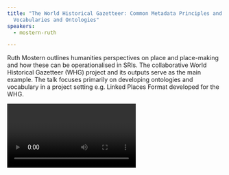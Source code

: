 ```yaml
---
title: "The World Historical Gazetteer: Common Metadata Principles and Common
  Vocabularies and Ontologies"
speakers:
  - mostern-ruth

---
```

Ruth Mostern outlines humanities perspectives on place and place-making and how these can be operationalised in SRIs. The collaborative World Historical Gazetteer (WHG) project and its outputs serve as the main example. The talk focuses primarily on developing ontologies and vocabulary in a project setting e.g. Linked Places Format developed for the WHG.

<Video provider="youtube" id="https://www.youtube.com/embed/RmoO-aJjDKw" caption="Presentation by Ruth Mostern" />

<Speakers>
  <Speaker speaker="mostern-ruth">
  </Speaker>
</Speakers>
